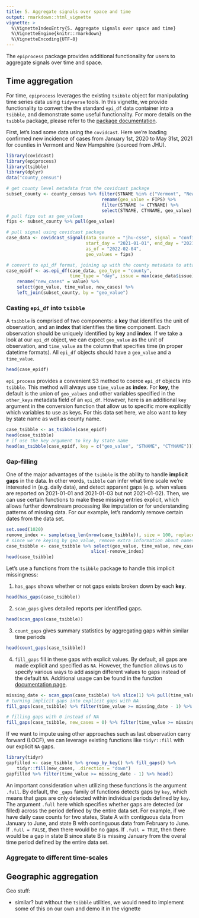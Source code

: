 ```yaml
---
title: 5. Aggregate signals over space and time
output: rmarkdown::html_vignette
vignette: >
  %\VignetteIndexEntry{5. Aggregate signals over space and time}
  %\VignetteEngine{knitr::rmarkdown}
  %\VignetteEncoding{UTF-8}
---
```


The `epiprocess` package provides additional functionality for users to aggregate
signals over time and space.  

## Time aggregation  

For time, `epiprocess` leverages the existing `tsibble` object for manipulating time series data using `tidyverse` tools. In this vignette, we provide functionality to convert the the standard `epi_df` data container into a `tsibble`, and demonstrate some useful functionality. For more details on the `tsibble` package, please refer to the [package documentation](https://tsibble.tidyverts.org/index.html).  

First, let's load some data using the `covidcast`. Here we're loading confirmed new incidence of
cases from January 1st, 2020 to May 31st, 2021 for counties in Vermont and New Hampshire (sourced from JHU).   

```r
library(covidcast)
library(epiprocess)
library(tsibble)
library(dplyr)
data("county_census")

# get county level metadata from the covidcast package 
subset_county <- county_census %>% filter(STNAME %in% c("Vermont", "New Hampshire")) %>% 
                                    rename(geo_value = FIPS) %>%
                                    filter(STNAME != CTYNAME) %>% 
                                    select(STNAME, CTYNAME, geo_value)
# pull fips out as geo_values  
fips <- subset_county %>% pull(geo_value)

# pull signal using covidcast package  
case_data <- covidcast_signal(data_source = "jhu-csse", signal = "confirmed_incidence_num", 
                              start_day = "2021-01-01", end_day = "2021-05-31", geo_type = "county",
                              as_of = "2022-02-04",
                              geo_values = fips)

# convert to epi_df format, joining up with the county metadata to attach county names and state. 
case_epidf <- as.epi_df(case_data, geo_type = "county", 
                        time_type = "day", issue = max(case_data$issue)) %>% 
    rename("new_cases" = value) %>% 
    select(geo_value, time_value, new_cases) %>% 
    left_join(subset_county, by = "geo_value")

```

### Casting `epi_df` into `tsibble`  

A `tsibble` is comprised of two components: a **key** that identifies the unit of observation, and an **index** that identifies the time component. Each observation should be uniquely identified by **key** and **index**. If we take a look at our `epi_df` object, we can expect `geo_value` as the unit of observation, and `time_value` as the column that specifies time (in proper datetime formats). All `epi_df` objects should have a `geo_value` and a `time_value`.   

```r
head(case_epidf)
```

`epi_process` provides a convenient S3 method to coerce `epi_df` objects into `tsibble`. This method will always use `time_value` as **index**. For **key**, the default is the union of `geo_values` and other variables specified in the `other_keys` metadata field of an `epi_df`. However, here is an additional `key` argument in the conversion function that allow us to specific more explicitly which variables to use as keys. For this data set here, we also want to key by state name as well as county name.  

```r
case_tsibble <- as_tsibble(case_epidf)
head(case_tsibble)
# if use the key argument to key by state name
head(as_tsibble(case_epidf, key = c("geo_value", "STNAME", "CTYNAME")))
```

### Gap-filling  
 
One of the major advantages of the `tsibble` is the ability to handle **implicit gaps** in the data. In other words, `tsibble` can infer what time scale we're interested in (e.g. daily data), and detect apparent gaps (e.g. when values are reported on 2021-01-01 and 2021-01-03 but not 2021-01-02). Then, we can use certain functions to make these missing entries explicit, which allows further downstream processing like imputation or for understanding patterns of missing data. For our example, let's randomly remove certain dates from the data set. 

```r
set.seed(1020)
remove_index <- sample(seq_len(nrow(case_tsibble)), size = 100, replace = FALSE)
# since we're keying by geo_value, remove extra information about names 
case_tsibble <- case_tsibble %>% select(geo_value, time_value, new_cases) %>% 
                                slice(-remove_index)
head(case_tsibble)
```
Let's use a functions from the `tsibble` package to handle this implicit missingness:  

1. `has_gaps` shows whether or not gaps exists broken down by each **key**.  
```r
head(has_gaps(case_tsibble))
```

2. `scan_gaps` gives detailed reports per identified gaps.    
```r
head(scan_gaps(case_tsibble))
```

3. `count_gaps` gives summary statistics by aggregating gaps within similar time periods  
```r
head(count_gaps(case_tsibble))
```

4. `fill_gaps` fill in these gaps with explicit values. By default, all gaps are made explicit and specified as `NA`. However, the function allows us to specify various ways to add assign different values to gaps instead of the default `NA`. Additional usage can be found in the function [documentation page](https://tsibble.tidyverts.org/reference/fill_gaps.html).  
```r
missing_date <- scan_gaps(case_tsibble) %>% slice(1) %>% pull(time_value)
# turning implicit gaps into explicit gaps with NA
fill_gaps(case_tsibble) %>% filter(time_value >= missing_date - 1) %>% head()

# filling gaps with 0 instead of NA 
fill_gaps(case_tsibble, new_cases = 0) %>% filter(time_value >= missing_date - 1) %>% head()
```
If we want to impute using other approaches such as last observation carry forward (LOCF), we can leverage existing functions like `tidyr::fill` with our explicit `NA` gaps.    
```r
library(tidyr)
gapfilled <- case_tsibble %>% group_by_key() %>% fill_gaps() %>% 
    tidyr::fill(new_cases, .direction = "down") 
gapfilled %>% filter(time_value >= missing_date - 1) %>% head()
```


An important consideration when utilizing these functions is the argument `.full`. By default, the `_gaps` family of functions detects gaps by `key`, which means that gaps are only detected within individual periods defined by `key`. The argument `.full` here which specifies whether gaps are detected (or filled) across the period defined by the entire data set. For example, if we have daily case counts for two states, State A with contiguous data from January to June, and state B with continguous data from February to June. If `.full = FALSE`, then there would be no gaps. If `.full = TRUE`, then there would be a gap in state B since state B is missing January from the overal time period defined by the entire data set. 

### Aggregate to different time-scales 



## Geographic aggregation  
Geo stuff:

- similar? but without the `tsibble` utilities, we would need to implement some 
  of this on our own and demo it in the vignette